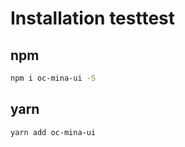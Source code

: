
<Meta title="Docs/01.Installation" />

# Installation testtest

## npm

```bash
npm i oc-mina-ui -S
```

## yarn

```bash
yarn add oc-mina-ui
```
